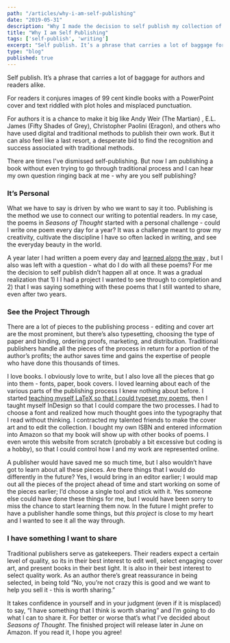```yaml
---
path: "/articles/why-i-am-self-publishing"
date: "2019-05-31"
description: "Why I made the decision to self publish my collection of poetry - Seasons of Thought."
title: "Why I am Self Publishing"
tags: ['self-publish', 'writing']
excerpt: "Self publish. It’s a phrase that carries a lot of baggage for authors and readers alike. For readers it can conjure images of 99 cent kindle books with a PowerPoint cover and text riddled with plot holes and misplaced punctuation. For authors it is a chance to make it big like Andy Weir (The Martian) , E.L. James (Fifty Shades of Grey), Christopher Paolini (Eragon), and others who have used digital and traditional methods to publish their own work. But it can also feel like a last resort, a desperate bid to find the recognition and success associated with traditional methods."
type: "blog"
published: true
---
```

Self publish. It’s a phrase that carries a lot of baggage for authors and readers alike. 

For readers it conjures images of 99 cent kindle books with a PowerPoint cover and text riddled with plot holes and misplaced punctuation. 

For authors it is a chance to make it big like Andy Weir (The Martian) , E.L. James (Fifty Shades of Grey), Christopher Paolini (Eragon), and others who have used digital and traditional methods to publish their own work. But it can also feel like a last resort, a desperate bid to find the recognition and success associated with traditional methods. 

There are times I've dismissed self-publishing. But now I am publishing a book without even trying to go through traditional process and I can hear my own question ringing back at me - why are you self publishing?

### It’s Personal
What we have to say is driven by who we want to say it too. Publishing is the method we use to connect our writing to potential readers. In my case, the poems in _Seasons of Thought_ started with a personal challenge - could I write one poem every day for a year? It was a challenge meant to grow my creativity, cultivate the discipline I have so often lacked in writing, and see the everyday beauty in the world. 

A year later I had written a poem every day and [learned along the way](/blog/on-writing-poems-daily) , but I also was left with a question - what do I do with all these poems? For me the decision to self publish didn’t happen all at once. It was a gradual realization that 1) I I had a project I wanted to see through to completion and 2) that I was saying something with these poems that I still wanted to share, even after two years.

### See the Project Through
There are a lot of pieces to the publishing process - editing and cover art are the most prominent, but there’s also typesetting, choosing the type of paper and binding, ordering proofs, marketing, and distribution. Traditional publishers handle all the pieces of the process in return for a portion of the author’s profits; the author saves time and gains the expertise of people who have done this thousands of times. 

I love books. I obviously love to write, but I also love all the pieces that go into them - fonts, paper, book covers. I loved learning about each of the various parts of the publishing process I knew nothing about before. I started [teaching myself LaTeX so that I could typeset my poems](/guides/typesetting-poems-with-latex-i), then I taught myself InDesign so that I could compare the two processes. I had to choose a font and realized how much thought goes into the typography that I read without thinking. I contracted my talented friends to make the cover art and to edit the collection. I bought my own ISBN and entered information into Amazon so that my book will show up with other books of poems. I even wrote this website from scratch (probably a bit excessive but coding is a hobby), so that I could control how I and my work are represented online. 

A publisher would have saved me so much time, but I also wouldn’t have got to learn about all these pieces. Are there things that I would do differently in the future? Yes, I would bring in an editor earlier; I would map out all the pieces of the project ahead of time and start working on some of the pieces earlier; I’d choose a single tool and stick with it. Yes someone else could have done these things for me, but I would have been sorry to miss the chance to start learning them now. In the future I might prefer to have a publisher handle some things, but _this project_ is close to my heart and I wanted to see it all the way through.

### I have something I want to share
Traditional publishers serve as gatekeepers. Their readers expect a certain level of quality, so its in their best interest to edit well, select engaging cover art, and present books in their best light. It is also in their best interest to select quality work. As an author there’s great reassurance in being selected, in being told “No, you’re not crazy this is good and we want to help you sell it - this is worth sharing.”

It takes confidence in yourself and in your judgment (even if it is misplaced) to say, “I have something that I think is worth sharing” and I’m going to do what I can to share it. For better or worse that’s what I’ve decided about _Seasons of Thought_. The finished project will release later in June on Amazon. If you read it, I hope you agree!